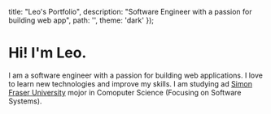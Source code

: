 
  title: "Leo's Portfolio",
  description: "Software Engineer with a passion for building web app",
  path: '',
  theme: 'dark'
});

# Hi! I'm Leo.

I am a software engineer with a passion for building web applications. I love to learn new technologies and improve my skills. I am studying ad [Simon Fraser University](https://www.sfu.ca/) mojor in Comoputer Science (Focusing on Software Systems).


　

<ReturnButton />
